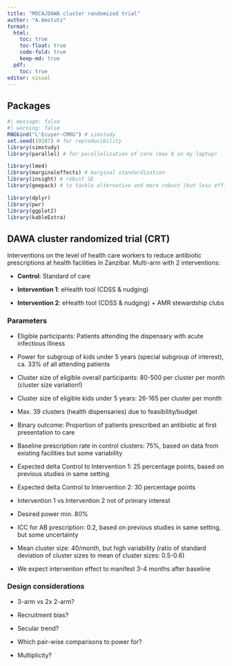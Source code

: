 ```yaml
---
title: "MOCA/DAWA cluster randomized trial"
author: "A.Amstutz"
format:
  html:
    toc: true
    toc-float: true
    code-fold: true
    keep-md: true
  pdf:
    toc: true
editor: visual
---
```


## Packages

```r
#| message: false
#| warning: false
RNGkind("L'Ecuyer-CMRG") # simstudy
set.seed(19287) # for reproducibility
library(simstudy)
library(parallel) # for parallelization of core (max 8 on my laptop)

library(lme4)
library(marginaleffects) # marginal standardization
library(insight) # robust SE
library(geepack) # to tackle alternative and more robust (but less efficient?) estimands

library(dplyr)
library(pwr)
library(ggplot2)
library(kableExtra)
```

## DAWA cluster randomized trial (CRT)

Interventions on the level of health care workers to reduce antibiotic prescriptions at health facilities in Zanzibar. Multi-arm with 2 interventions:

-   **Control**: Standard of care

-   **Intervention 1**: eHealth tool (CDSS & nudging)

-   **Intervention 2**: eHealth tool (CDSS & nudging) + AMR stewardship clubs

### Parameters

-   Eligible participants: Patients attending the dispensary with acute infectious illness

-   Power for subgroup of kids under 5 years (special subgroup of interest), ca. 33% of all attending patients

-   Cluster size of eligible overall participants: 80-500 per cluster per month (cluster size variation!)

-   Cluster size of eligible kids under 5 years: 26-165 per cluster per month

-   Max. 39 clusters (health dispensaries) due to feasibility/budget

-   Binary outcome: Proportion of patients prescribed an antibiotic at first presentation to care

-   Baseline prescription rate in control clusters: 75%, based on data from existing facilities but some variability

-   Expected delta Control to Intervention 1: 25 percentage points, based on previous studies in same setting

-   Expected delta Control to Intervention 2: 30 percentage points

-   Intervention 1 vs Intervention 2 not of primary interest

-   Desired power min. 80%

-   ICC for AB prescription: 0.2, based on previous studies in same setting, but some uncertainty

-   Mean cluster size: 40/month, but high variability (ratio of standard deviation of cluster sizes to mean of cluster sizes: 0.5-0.6)

-   We expect intervention effect to manifest 3-4 months after baseline

### Design considerations

-   3-arm vs 2x 2-arm?

<!-- -->

-   Recruitment bias?

-   Secular trend?

-   Which pair-wise comparisons to power for?

-   Multiplicity?

```r

```
